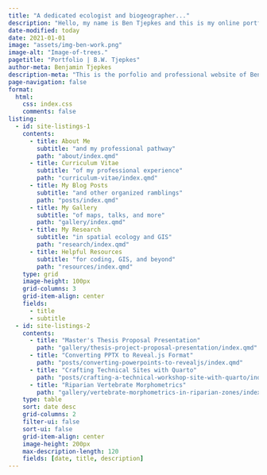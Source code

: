 ---
title: "A dedicated ecologist and biogeographer..."
description: "Hello, my name is Ben Tjepkes and this is my online portfolio showcasing my professional and creative projects. I am currently a graduate student at the University of Missouri in the Department of Geography where I use a variety of data science and geospatial tools to conduct research in wildlife ecology and biogeography."
date-modified: today
date: 2021-01-01
image: "assets/img-ben-work.png"
image-alt: "Image-of-trees."
pagetitle: "Portfolio | B.W. Tjepkes"
author-meta: Benjamin Tjepkes
description-meta: "This is the porfolio and professional website of Benjamin Tjepkes."
page-navigation: false
format:
  html:
    css: index.css
    comments: false
listing:
  - id: site-listings-1
    contents:
      - title: About Me
        subtitle: "and my professional pathway"
        path: "about/index.qmd"
      - title: Curriculum Vitae
        subtitle: "of my professional experience"
        path: "curriculum-vitae/index.qmd"
      - title: My Blog Posts
        subtitle: "and other organized ramblings"
        path: "posts/index.qmd"        
      - title: My Gallery
        subtitle: "of maps, talks, and more"
        path: "gallery/index.qmd"
      - title: My Research
        subtitle: "in spatial ecology and GIS"
        path: "research/index.qmd"
      - title: Helpful Resources
        subtitle: "for coding, GIS, and beyond"  
        path: "resources/index.qmd"
    type: grid
    image-height: 100px
    grid-columns: 3
    grid-item-align: center
    fields:
      - title
      - subtitle
  - id: site-listings-2
    contents:
      - title: "Master's Thesis Proposal Presentation"
        path: "gallery/thesis-project-proposal-presentation/index.qmd"
      - title: "Converting PPTX to Reveal.js Format"
        path: "posts/converting-powerpoints-to-revealjs/index.qmd"
      - title: "Crafting Technical Sites with Quarto"
        path: "posts/crafting-a-technical-workshop-site-with-quarto/index.qmd"
      - title: "Riparian Vertebrate Morphometrics"
        path: "gallery/vertebrate-morphometrics-in-riparian-zones/index.qmd"
    type: table
    sort: date desc
    grid-columns: 2
    filter-ui: false
    sort-ui: false
    grid-item-align: center
    image-height: 200px
    max-description-length: 120
    fields: [date, title, description]
---

<!-- > Dive into this site to explore my most recent works in... {{< fa otter size=1.5x >}} **wildlife ecology** ... {{< fa mountain size=1.5x >}} **biogeography** ... {{< fa layer-group size=1.5x >}} **geospatial** ... {{< fa chart-area size=1.5x >}} **data science** ... {{< fa map size=1.5x >}} **cartography** ... {{< fa wind size=1.5x >}} **climate science** ... {{< fa leaf size=1.5x >}} **conservation** -->


<!-- ::: {#intro-section .column-page} -->

<!-- ::: {#intro-section-text} -->
<!-- Dive into this site to explore my most recent works in... -->
<!-- ::: -->

<!-- ::: container -->
<!-- ::: item -->
<!-- {{< fa otter size=1.5x >}} wildlife ecology -->
<!-- ::: -->

<!-- ::: item -->
<!-- {{< fa mountain size=1.5x >}} biogeography -->
<!-- ::: -->

<!-- ::: item -->
<!-- {{< fa layer-group size=1.5x >}} geospatial -->
<!-- ::: -->

<!-- ::: item -->
<!-- {{< fa chart-area size=1.5x >}} data science -->
<!-- ::: -->

<!-- ::: item -->
<!-- {{< fa map size=1.5x >}} cartography -->
<!-- ::: -->

<!-- ::: item -->
<!-- {{< fa wind size=1.5x >}} climate science -->
<!-- ::: -->
<!-- ::: -->
<!-- ::: -->

::: {#site-listings-1 }
:::

::: {#site-listings-2  .index-latest}
:::

